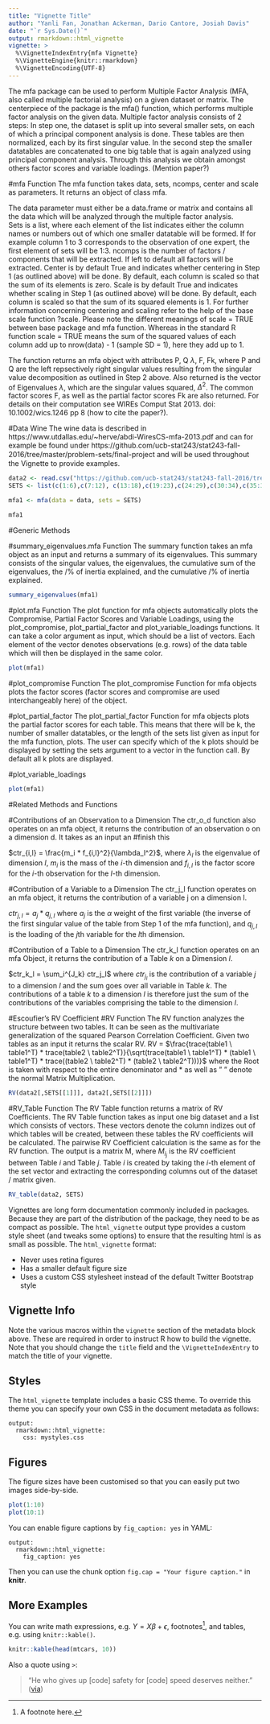 ---
title: "Vignette Title"
author: "Yanli Fan, Jonathan Ackerman, Dario Cantore, Josiah Davis"
date: "`r Sys.Date()`"
output: rmarkdown::html_vignette
vignette: >
  %\VignetteIndexEntry{mfa Vignette}
  %\VignetteEngine{knitr::rmarkdown}
  %\VignetteEncoding{UTF-8}
---
The mfa package can be used to perform Multiple Factor Analysis (MFA, also called multiple factorial analysis) on a given dataset or matrix. The centerpiece of the package is the mfa() function, which performs multiple factor analysis on the given data. 
Multiple factor analysis consists of 2 steps: In step one, the dataset is split up into several smaller sets, on each of which a principal component analysis is done. These tables are then normalized, each by its first singular value. In the second step the smaller datatables are concatenated to one big table that is again analyzed using principal component analysis. Through this analysis we obtain amongst others factor scores and variable loadings. (Mention paper?)

#mfa Function
The mfa function takes data, sets, ncomps, center and scale as parameters. It returns an object of class mfa.

The data parameter must either be a data.frame or matrix and contains all the data which will be analyzed through the multiple factor analysis.  
Sets is a list, where each element of the list indicates either the column names or numbers out of which one smaller datatable will be formed. If for example column 1 to 3 corresponds to the observation of one expert, the first element of sets will be 1:3. 
ncomps is the number of factors / components that will be extracted. If left to default all factors will be extracted.
Center is by default True and indicates whether centering in Step 1 (as outlined above) will be done. By default, each column is scaled so that the sum of its elements is zero.
Scale is by default True and indicates whether scaling in Step 1 (as outlined above) will  be done. By default, each column is scaled so that the sum of its squared elements is 1.
For further information concerning centering and scaling refer to the help of the base scale function ?scale. Please note the different meanings of scale = TRUE between base package and mfa function. Whereas in the standard R function scale = TRUE means the sum of the squared values of each column add up to nrow(data) - 1 (sample SD = 1), here they add up to 1.

The function returns an mfa object with attributes P, Q $\lambda$, F, Fk, where P and Q are the left repsectively right singular values resulting from the singular value decomposition as outlined in Step 2 above. Also returned is the vector of Eigenvalues $\lambda$, which are the singular values squared, $\Delta^2$. The common factor scores F, as well as the partial factor scores Fk are also returned. For details on their computation see WIREs Comput Stat 2013. doi: 10.1002/wics.1246 pp 8 (how to cite the paper?).

#Data Wine
The wine data is described in https://www.utdallas.edu/~herve/abdi-WiresCS-mfa-2013.pdf and can for example be found under https://github.com/ucb-stat243/stat243-fall-2016/tree/master/problem-sets/ﬁnal-project and will be used throughout the Vignette to provide examples.



```{r}
data2 <- read.csv("https://github.com/ucb-stat243/stat243-fall-2016/tree/master/problem-sets/ﬁnal-project/wines.csv")
SETS <- list(c(1:6),c(7:12), c(13:18),c(19:23),c(24:29),c(30:34),c(35:38),c(39:44),c(45:49),c(50:53))

mfa1 <- mfa(data = data, sets = SETS)

mfa1

```




#Generic Methods

#summary_eigenvalues.mfa Function
The summary function takes an mfa object as an input and returns a summary of its eigenvalues. This summary consists of the singular values, the eigenvalues, the cumulative sum of the eigenvalues, the /% of inertia explained, and the cumulative /% of inertia explained. 
```{r}
summary_eigenvalues(mfa1)
```


#plot.mfa Function
The plot function for mfa objects automatically plots the Compromise, Partial Factor Scores and Variable Loadings, using the plot_compromise, plot_partial_factor and plot_variable_loadings functions. It can take a color argument as input, which should be a list of vectors. Each element of the vector denotes observations (e.g. rows) of the data table which will then be displayed in the same color.

```{r}
plot(mfa1)
```


#plot_compromise Function
The plot_compromise Function for mfa objects plots the factor scores (factor scores and compromise are used interchangeably here) of the object.

#plot_partial_factor
The plot_partial_factor Function for mfa objects plots the partial factor scores for each table. This means that there will be k, the number of smaller datatables, or the length of the sets list given as input for the mfa function, plots. The user can specify which of the k plots should be displayed by setting the sets argument to a vector in the function call. By default all k plots are displayed.

#plot_variable_loadings
```{r}
plot(mfa1)

```




#Related Methods and Functions

#Contributions of an Observation to a Dimension
The ctr_o_d function also operates on an mfa object, it returns the contribution of an observation o on a dimension d. It takes as an input an
#finish this

$ctr_{i,l} = \frac{m_i * f_{i,l}^2}{\lambda_l^2}$, where $\lambda_l$ is the eigenvalue of dimension $l$, $m_i$ is the mass of the $i$-th dimension and $f_{i,l}$ is the factor score for the $i$-th observation for the $l$-th dimension.

#Contribution of a Variable to a Dimension
The ctr_j_l function operates on an mfa object, it returns the contribution of a variable j on a dimension l.

$ctr_{j,l} = a_j * q_{j,l}$ where $a_j$ is the $\alpha$ weight of the first variable (the inverse of the first singular value of the table from Step 1 of the mfa function), and $q_{j,l}$ is the loading of the $j$th variable for the $l$th dimension.


#Contribution of a Table to a Dimension
The ctr_k_l function operates on an mfa Object, it returns the contribution of a Table $k$ on a Dimension $l$.

$ctr_k_l = \sum_i^{J_k} ctr_j_l$ where $ctr_j_l$ is the contribution of a variable $j$ to a dimension $l$ and the sum goes over all variable in Table $k$. The contributions of a table $k$ to a dimension $l$ is therefore just the sum of the contributions of the variables comprising the table to the dimension $l$.

#Escoufier's RV Coefficient
#RV Function
The RV function analyzes the structure between two tables. It can be seen as the multivariate generalization of the squared Pearson Correlation Coefficient.
Given two tables as an input it returns the scalar RV.
RV = $\frac{trace(table1 \ table1^T) * trace(table2 \ table2^T)}{\sqrt(trace(table1 \ table1^T) * (table1 \ table1^T) * trace((table2 \ table2^T) * (table2 \ table2^T)))}$ where the Root is taken with respect to the entire denominator and $*$ as well as " " denote the normal Matrix Multiplication.

```{r}
RV(data2[,SETS[[1]]], data2[,SETS[[2]]])
```


#RV_Table Function
The RV Table function returns a matrix of RV Coefficients. 
The RV Table function takes as input one big dataset and a list which consists of vectors. These vectors denote the column indizes out of which tables will be created, between these tables the RV coefficients will be calculated. The pairwise RV Coefficient calculation is the same as for the RV function. The output is a matrix M, where $M_i_j$ is the RV coefficient between Table $i$ and Table $j$. Table $i$ is created by taking the $i$-th element of the set vector and extracting the corresponding columns out of the dataset / matrix given.

```{r}
RV_table(data2, SETS)
```








Vignettes are long form documentation commonly included in packages. Because they are part of the distribution of the package, they need to be as compact as possible. The `html_vignette` output type provides a custom style sheet (and tweaks some options) to ensure that the resulting html is as small as possible. The `html_vignette` format:

- Never uses retina figures
- Has a smaller default figure size
- Uses a custom CSS stylesheet instead of the default Twitter Bootstrap style

## Vignette Info

Note the various macros within the `vignette` section of the metadata block above. These are required in order to instruct R how to build the vignette. Note that you should change the `title` field and the `\VignetteIndexEntry` to match the title of your vignette.

## Styles

The `html_vignette` template includes a basic CSS theme. To override this theme you can specify your own CSS in the document metadata as follows:

    output: 
      rmarkdown::html_vignette:
        css: mystyles.css

## Figures

The figure sizes have been customised so that you can easily put two images side-by-side. 

```{r, fig.show='hold'}
plot(1:10)
plot(10:1)
```

You can enable figure captions by `fig_caption: yes` in YAML:

    output:
      rmarkdown::html_vignette:
        fig_caption: yes

Then you can use the chunk option `fig.cap = "Your figure caption."` in **knitr**.

## More Examples

You can write math expressions, e.g. $Y = X\beta + \epsilon$, footnotes^[A footnote here.], and tables, e.g. using `knitr::kable()`.

```{r, echo=FALSE, results='asis'}
knitr::kable(head(mtcars, 10))
```

Also a quote using `>`:

> "He who gives up [code] safety for [code] speed deserves neither."
([via](https://twitter.com/hadleywickham/status/504368538874703872))
